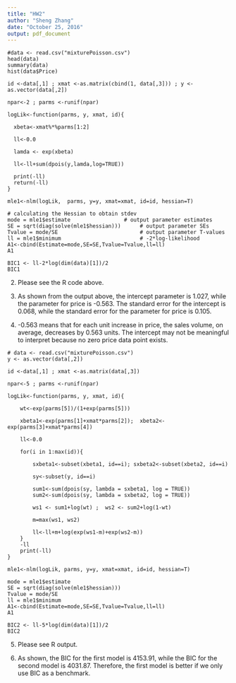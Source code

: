 ```yaml
---
title: "HW2"
author: "Sheng Zhang"
date: "October 25, 2016"
output: pdf_document
---
```




```part

#data <- read.csv("mixturePoisson.csv")
head(data)
summary(data)
hist(data$Price)

id <-data[,1] ; xmat <-as.matrix(cbind(1, data[,3])) ; y <- as.vector(data[,2])

npar<-2 ; parms <-runif(npar)

logLik<-function(parms, y, xmat, id){
  
  xbeta<-xmat%*%parms[1:2]
  
  ll<-0.0
  
  lamda <- exp(xbeta)
    
  ll<-ll+sum(dpois(y,lamda,log=TRUE))

  print(-ll)
  return(-ll)
}

mle1<-nlm(logLik,  parms, y=y, xmat=xmat, id=id, hessian=T)

# calculating the Hessian to obtain stdev
mode = mle1$estimate                 # output parameter estimates
SE = sqrt(diag(solve(mle1$hessian)))      # output parameter SEs
Tvalue = mode/SE                          # output parameter T-values
ll = mle1$minimum                         # -2*log-likelihood
A1<-cbind(Estimate=mode,SE=SE,Tvalue=Tvalue,ll=ll)
A1

BIC1 <- ll-2*log(dim(data)[1])/2
BIC1

```

2)
Please see the R code above.

3)
As shown from the output above, the intercept parameter is 1.027, while the parameter for price is -0.563. The standard error for the intercept is 0.068, while the standard error for the parameter for price is 0.105.

4)
-0.563 means that for each unit increase in price, the sales volume, on average, decreases by 0.563 units. The intercept may not be meaningful to interpret because no zero price data point exists.



```part
# data <- read.csv("mixturePoisson.csv")
y <- as.vector(data[,2])

id <-data[,1] ; xmat <-as.matrix(data[,3])

npar<-5 ; parms <-runif(npar)

logLik<-function(parms, y, xmat, id){
    
    wt<-exp(parms[5])/(1+exp(parms[5]))
    
    xbeta1<-exp(parms[1]+xmat*parms[2]);  xbeta2<-exp(parms[3]+xmat*parms[4])
    
    ll<-0.0
    
    for(i in 1:max(id)){
        
        sxbeta1<-subset(xbeta1, id==i); sxbeta2<-subset(xbeta2, id==i)
        
        sy<-subset(y, id==i)
        
        sum1<-sum(dpois(sy, lambda = sxbeta1, log = TRUE))
        sum2<-sum(dpois(sy, lambda = sxbeta2, log = TRUE))
        
        ws1 <- sum1+log(wt) ;  ws2 <- sum2+log(1-wt)
        
        m=max(ws1, ws2)
        
        ll<-ll+m+log(exp(ws1-m)+exp(ws2-m))
    }
    -ll
    print(-ll)
}

mle1<-nlm(logLik, parms, y=y, xmat=xmat, id=id, hessian=T)

mode = mle1$estimate                
SE = sqrt(diag(solve(mle1$hessian)))      
Tvalue = mode/SE                          
ll = mle1$minimum                         
A1<-cbind(Estimate=mode,SE=SE,Tvalue=Tvalue,ll=ll)
A1

BIC2 <- ll-5*log(dim(data)[1])/2
BIC2
```

5) Please see R output.

6) As shown, the BIC for the first model is 4153.91, while the BIC for the second model is 4031.87. Therefore, the first model is better if we only use BIC as a benchmark.


